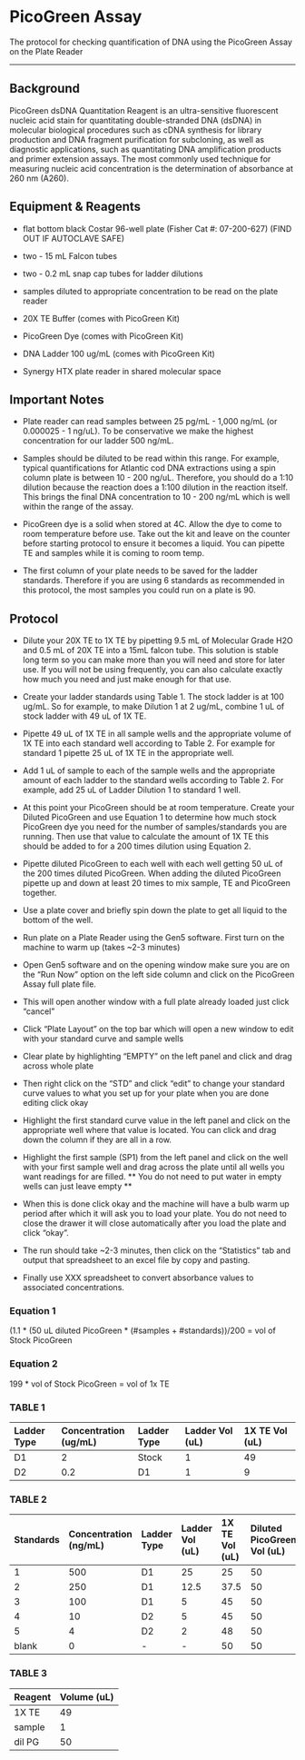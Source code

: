 # PicoGreen Assay

The protocol for checking quantification of DNA using the PicoGreen Assay on the Plate Reader

------------------------------------------------------------------------

## **Background** {.unnumbered}

PicoGreen dsDNA Quantitation Reagent is an ultra-sensitive fluorescent nucleic acid stain for quantitating double-stranded DNA (dsDNA) in molecular biological procedures such as cDNA synthesis for library production and DNA fragment purification for subcloning, as well as diagnostic applications, such as quantitating DNA amplification products and primer extension assays. The most commonly used technique for measuring nucleic acid concentration is the determination of absorbance at 260 nm (A260).

## **Equipment & Reagents** {.unnumbered}

-   flat bottom black Costar 96-well plate (Fisher Cat #: 07-200-627) (FIND OUT IF AUTOCLAVE SAFE)

-   two - 15 mL Falcon tubes

-   two - 0.2 mL snap cap tubes for ladder dilutions

-   samples diluted to appropriate concentration to be read on the plate reader

-   20X TE Buffer (comes with PicoGreen Kit)

-   PicoGreen Dye (comes with PicoGreen Kit)

-   DNA Ladder 100 ug/mL (comes with PicoGreen Kit)

-   Synergy HTX plate reader in shared molecular space

## **Important Notes** {.unnumbered}

-   Plate reader can read samples between 25 pg/mL - 1,000 ng/mL (or 0.000025 - 1 ng/uL). To be conservative we make the highest concentration for our ladder 500 ng/mL.

-   Samples should be diluted to be read within this range. For example, typical quantifications for Atlantic cod DNA extractions using a spin column plate is between 10 - 200 ng/uL. Therefore, you should do a 1:10 dilution because the reaction does a 1:100 dilution in the reaction itself. This brings the final DNA concentration to 10 - 200 ng/mL which is well within the range of the assay.

-   PicoGreen dye is a solid when stored at 4C. Allow the dye to come to room temperature before use. Take out the kit and leave on the counter before starting protocol to ensure it becomes a liquid. You can pipette TE and samples while it is coming to room temp.

-   The first column of your plate needs to be saved for the ladder standards. Therefore if you are using 6 standards as recommended in this protocol, the most samples you could run on a plate is 90.

## **Protocol** {.unnumbered}

-   Dilute your 20X TE to 1X TE by pipetting 9.5 mL of Molecular Grade H2O and 0.5 mL of 20X TE into a 15mL falcon tube. This solution is stable long term so you can make more than you will need and store for later use. If you will not be using frequently, you can also calculate exactly how much you need and just make enough for that use.

-   Create your ladder standards using Table 1. The stock ladder is at 100 ug/mL. So for example, to make Dilution 1 at 2 ug/mL, combine 1 uL of stock ladder with 49 uL of 1X TE.

-   Pipette 49 uL of 1X TE in all sample wells and the appropriate volume of 1X TE into each standard well according to Table 2. For example for standard 1 pipette 25 uL of 1X TE in the appropriate well.

-   Add 1 uL of sample to each of the sample wells and the appropriate amount of each ladder to the standard wells according to Table 2. For example, add 25 uL of Ladder Dilution 1 to standard 1 well.

-   At this point your PicoGreen should be at room temperature. Create your Diluted PicoGreen and use Equation 1 to determine how much stock PicoGreen dye you need for the number of samples/standards you are running. Then use that value to calculate the amount of 1X TE this should be added to for a 200 times dilution using Equation 2.

-   Pipette diluted PicoGreen to each well with each well getting 50 uL of the 200 times diluted PicoGreen. When adding the diluted PicoGreen pipette up and down at least 20 times to mix sample, TE and PicoGreen together.

-   Use a plate cover and briefly spin down the plate to get all liquid to the bottom of the well.

-   Run plate on a Plate Reader using the Gen5 software. First turn on the machine to warm up (takes \~2-3 minutes)

-   Open Gen5 software and on the opening window make sure you are on the "Run Now" option on the left side column and click on the PicoGreen Assay full plate file.

-   This will open another window with a full plate already loaded just click "cancel"

-   Click "Plate Layout" on the top bar which will open a new window to edit with your standard curve and sample wells

-   Clear plate by highlighting "EMPTY" on the left panel and click and drag across whole plate

-   Then right click on the "STD" and click "edit" to change your standard curve values to what you set up for your plate when you are done editing click okay

-   Highlight the first standard curve value in the left panel and click on the appropriate well where that value is located. You can click and drag down the column if they are all in a row.

-   Highlight the first sample (SP1) from the left panel and click on the well with your first sample well and drag across the plate until all wells you want readings for are filled. \*\* You do not need to put water in empty wells can just leave empty \*\*

-   When this is done click okay and the machine will have a bulb warm up period after which it will ask you to load your plate. You do not need to close the drawer it will close automatically after you load the plate and click "okay".

-   The run should take \~2-3 minutes, then click on the "Statistics" tab and output that spreadsheet to an excel file by copy and pasting.

-   Finally use XXX spreadsheet to convert absorbance values to associated concentrations.

### **Equation 1** {.unnumbered}

(1.1 \* (50 uL diluted PicoGreen \* (#samples + #standards))/200 = vol of Stock PicoGreen

### **Equation 2** {.unnumbered}

199 \* vol of Stock PicoGreen = vol of 1x TE

### **TABLE 1** {.unnumbered}

| **Ladder Type** | **Concentration (ug/mL)** | **Ladder Type** | **Ladder Vol (uL)** | **1X TE Vol (uL)** |
|:----------------|:--------------------------|:----------------|:--------------------|:-------------------|
| D1              | 2                         | Stock           | 1                   | 49                 |
| D2              | 0.2                       | D1              | 1                   | 9                  |

### **TABLE 2** {.unnumbered}

| **Standards** | **Concentration (ng/mL)** | **Ladder Type** | **Ladder Vol (uL)** | **1X TE Vol (uL)** | **Diluted PicoGreen Vol (uL)** |
|:--------------|:--------------------------|:----------------|:--------------------|:-------------------|:-------------------------------|
| 1             | 500                       | D1              | 25                  | 25                 | 50                             |
| 2             | 250                       | D1              | 12.5                | 37.5               | 50                             |
| 3             | 100                       | D1              | 5                   | 45                 | 50                             |
| 4             | 10                        | D2              | 5                   | 45                 | 50                             |
| 5             | 4                         | D2              | 2                   | 48                 | 50                             |
| blank         | 0                         | \-              | \-                  | 50                 | 50                             |

### **TABLE 3** {.unnumbered}

| **Reagent** | **Volume (uL)** |
|:------------|:----------------|
| 1X TE       | 49              |
| sample      | 1               |
| dil PG      | 50              |
